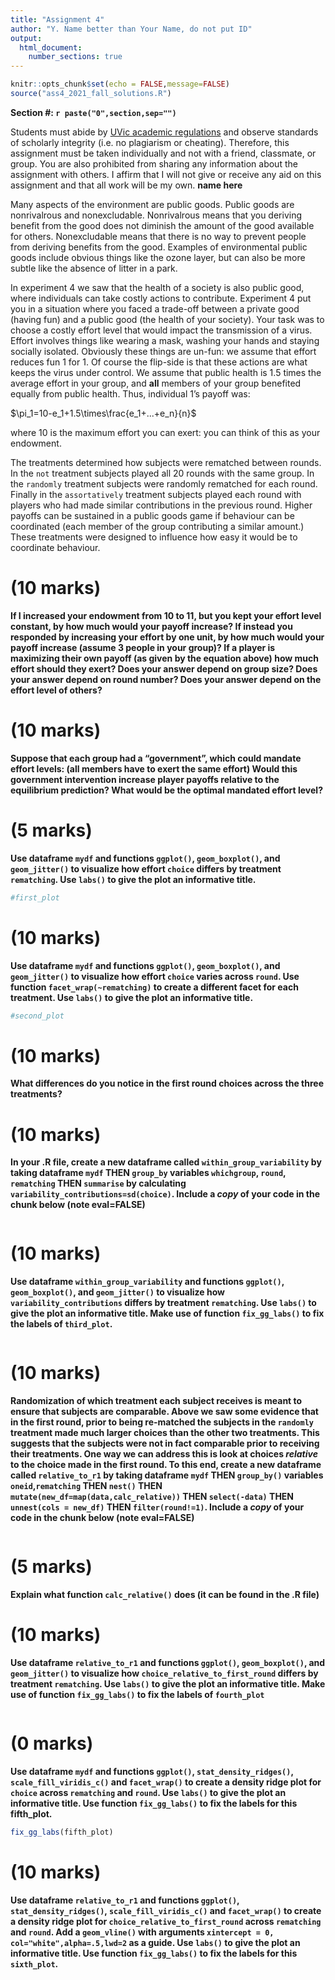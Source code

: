 ```yaml
---
title: "Assignment 4"
author: "Y. Name better than Your Name, do not put ID"
output: 
  html_document:
    number_sections: true
---
```


```r
knitr::opts_chunk$set(echo = FALSE,message=FALSE)
source("ass4_2021_fall_solutions.R")
```
**Section #: `r paste("0",section,sep="")`**


Students must abide by  [UVic
  academic regulations](https://www.uvic.ca/calendar/undergrad/index.php#/policy/Sk_0xsM_V?bc=true&bcCurrent=08%20-%20Policy%20on%20Academic%20Integrity&bcGroup=Undergraduate%20Academic%20Regulations&bcItemType=policies)
 and observe standards of scholarly integrity
(i.e. no plagiarism or cheating). Therefore, this assignment must be
taken individually and not with a friend, classmate, or group. You are
also prohibited from sharing any information about the assignment with
others. I affirm that I will not give or receive any aid on this assignment 
and that all work will be my own. **name here**


Many aspects of the environment are public goods.  Public goods are nonrivalrous and nonexcludable.  Nonrivalrous means that you deriving benefit from the good does not diminish the amount of the good available for others. Nonexcludable means that there is no way to prevent people from deriving benefits from the good. Examples of environmental public goods include obvious things like the ozone layer, but can also be more subtle like the absence of litter in a park. 

In experiment 4 we saw that the health of a society is also public good, where individuals can take costly actions to contribute. Experiment 4 put you in a situation where you faced a trade-off between a private good (having fun) and a public good (the health of your society). Your task was to choose a costly effort level that would impact the transmission of a virus. Effort involves things like wearing a mask, washing your hands and staying socially isolated. Obviously these things are un-fun: we assume that effort reduces fun 1 for 1. Of course the flip-side is that these actions are what keeps the virus under control. We assume that public health is 1.5 times the average effort in your group, and  **all** members of your group benefited equally from public health. Thus, individual 1's payoff was:

$\pi_1=10-e_1+1.5\times\frac{e_1+...+e_n}{n}$

where 10 is the maximum effort you can exert: you can think of this as your endowment.  

The treatments determined how subjects were rematched between rounds.  In the `not` treatment subjects played all 20 rounds with the same group.  In the `randomly` treatment subjects were randomly rematched for each round.  Finally in the `assortatively` treatment subjects played each round with players who had made similar contributions in the previous round.  Higher payoffs can be sustained in a public goods game if behaviour can be coordinated (each member of the group contributing a similar amount.)  These treatments were designed to influence how easy it would be to coordinate behaviour. 


# (10 marks)

**If I increased your endowment from 10 to 11, but you kept your effort level constant, by how much would your payoff increase? If instead you responded by increasing your effort by one unit, by how much would your payoff increase (assume 3 people in your group)?  If a player is maximizing their own payoff (as given by the equation above) how much effort should they exert? Does your answer depend on group size? Does your answer depend on round number? Does your answer depend on the effort level of others?**


# (10 marks)

**Suppose that each group had a "government", which could mandate effort levels: (all members have to exert the same effort) Would this  government intervention increase player payoffs relative to the equilibrium prediction? What would be the optimal mandated effort level?**

# (5 marks)

**Use dataframe `mydf` and functions `ggplot()`, `geom_boxplot()`, and `geom_jitter()` to visualize how effort `choice` differs by treatment `rematching`. Use `labs()` to give the plot an informative title.**

```r
#first_plot
```

# (10 marks)

**Use dataframe `mydf` and functions `ggplot()`, `geom_boxplot()`, and `geom_jitter()` to visualize how effort `choice` varies across `round`.  Use function `facet_wrap(~rematching)` to create a different facet for each treatment. Use `labs()` to give the plot an informative title.**

```r
#second_plot
```

# (10 marks)

**What differences do you notice in the first round choices across the three treatments?**

# (10 marks)

**In your .R file, create a new dataframe called `within_group_variability` by taking dataframe `mydf` THEN `group_by` variables `whichgroup`, `round`, `rematching` THEN `summarise` by calculating `variability_contributions=sd(choice)`. Include a *copy* of your code in the chunk below (note eval=FALSE) **

```r

```

# (10 marks)

**Use dataframe `within_group_variability` and functions `ggplot()`, `geom_boxplot()`, and `geom_jitter()` to visualize how `variability_contributions` differs by treatment `rematching`. Use `labs()` to give the plot an informative title. Make use of function `fix_gg_labs()` to fix the labels of `third_plot`.**

```r

```


# (10 marks)

**Randomization of which treatment each subject receives is meant to ensure that subjects are comparable.  Above we saw some evidence that in the first round, prior to being re-matched the subjects in the `randomly` treatment made much larger choices than the other two treatments.  This suggests that the subjects were not in fact comparable prior to receiving their treatments.  One way we can address this is look at choices *relative* to the choice made in the first round.  To this end, create a new dataframe called `relative_to_r1` by taking dataframe `mydf` THEN `group_by()` variables `oneid`,`rematching` THEN `nest()` THEN `mutate(new_df=map(data,calc_relative))` THEN `select(-data)` THEN  `unnest(cols = new_df)` THEN `filter(round!=1)`. Include a *copy* of your code in the chunk below (note eval=FALSE)**

```r

```

# (5 marks)

**Explain what function `calc_relative()` does (it can be found in the .R file)**

# (10 marks)

**Use dataframe `relative_to_r1` and functions `ggplot()`, `geom_boxplot()`, and `geom_jitter()` to visualize how `choice_relative_to_first_round` differs by treatment `rematching`. Use `labs()` to give the plot an informative title. Make use of function `fix_gg_labs()` to fix the labels of `fourth_plot`**

```r

```

# (0 marks)

**Use dataframe `mydf` and functions `ggplot()`, `stat_density_ridges()`, `scale_fill_viridis_c()` and `facet_wrap()` to create a density ridge plot for `choice` across `rematching` and `round`. Use `labs()` to give the plot an informative title. Use function `fix_gg_labs()` to fix the labels for this fifth_plot.**

```r
fix_gg_labs(fifth_plot)
```

# (10 marks)

**Use dataframe `relative_to_r1` and  functions `ggplot()`, `stat_density_ridges()`, `scale_fill_viridis_c()` and `facet_wrap()` to create a density ridge plot for `choice_relative_to_first_round` across `rematching` and `round`. Add a `geom_vline()` with arguments `xintercept = 0, col="white",alpha=.5,lwd=2` as a guide. Use `labs()` to give the plot an informative title. Use function `fix_gg_labs()` to fix the labels for this `sixth_plot`.**

```r

```
